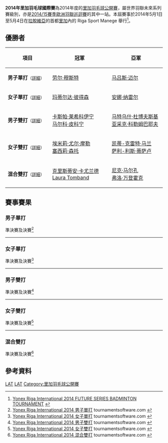 {{noteTA|G1=Badminton}}
{{infobox badminton event
|name           = 2014年里加羽毛球國際賽
|image          = 
|size           = 
|caption        =
|dates          = 2014年5月1日－5月4日
|number_edition = 
|level          = 4C
|prize_money    = 
|location       = {{LAT}}[[里加|里加]]
|venue          = Riga Sport Manege
|previous       = 2013年里加羽毛球公開賽 
|next           = 2015年里加羽毛球國際賽
}}
'''2014年里加羽毛球國際賽'''為2014年度的[[里加羽毛球公開賽|里加羽毛球公開賽]]，屬世界羽聯未來系列賽級別，亦是[[2014/15賽季歐洲羽聯巡迴賽|2014/15賽季歐洲羽聯巡迴賽]]的其中一站。本屆賽事於2014年5月1日至5月4日在[[拉脫維亞|拉脫維亞]]的首都[[里加|里加]]內的 Riga Sport Manege 舉行<ref>[http://www.bwfbadminton.org/file.aspx?id=534652&dl=1 Yonex Riga International 2014 FUTURE SERIES BADMINTON TOURNAMENT] {{Wayback|url=http://www.bwfbadminton.org/file.aspx?id=534652&dl=1 |date=20140714201840 }}{{en}}</ref>。

== 優勝者 ==
{| class=wikitable style="font-size:small"
!width="200"|項目
!width="250"|冠軍
!width="250"|亞軍
|-
|'''男子單打'''<small>（[[#男子單打|詳細]]）</small>
|{{flagicon|EST}} [[劳尔·穆斯特|劳尔·穆斯特]]
|{{flagicon|NOR}} [[马吕斯·迈尔|马吕斯·迈尔]]
|-
|'''女子單打'''<small>（[[#女子單打|詳細]]）</small>
|{{flagicon|SWE}} [[玛蒂尔达·彼得森|玛蒂尔达·彼得森]]
|{{flagicon|POL}} [[安娜·纳雷尔|安娜·纳雷尔]]
|-
|'''男子雙打'''<small>（[[#男子雙打|詳細]]）</small>
|{{flagicon|FIN}} [[卡斯帕·莱希科伊宁|卡斯帕·莱希科伊宁]]<br/>{{flagicon|FIN}} [[马尔科·皮科宁|马尔科·皮科宁]]
|{{flagicon|POL}} [[马特乌什·杜博夫斯基|马特乌什·杜博夫斯基]]<br/>{{flagicon|POL}} [[亚采克·科勒姆巴耶夫|亚采克·科勒姆巴耶夫]]
|-
|'''女子雙打'''<small>（[[#女子雙打|詳細]]）</small>
|{{flagicon|DEN}} [[埃米莉·尤尔·摩勒|埃米莉·尤尔·摩勒]]<br/>{{flagicon|DEN}} [[塞西莉·森托|塞西莉·森托]]
|{{flagicon|EST}} [[凯蒂-克雷特·马兰|凯蒂-克雷特·马兰]]<br/>{{flagicon|EST}} [[萨利-利斯·蒂萨卢|萨利-利斯·蒂萨卢]]
|-
|'''混合雙打'''<small>（[[#混合雙打|詳細]]）</small>
|{{flagicon|EST}} [[克里斯蒂安·卡尤兰德|克里斯蒂安·卡尤兰德]]<br/>{{flagicon|EST}} [[Laura_Tomband|Laura Tomband]]
|{{flagicon|BEL}} [[尼克·马尔孔|尼克·马尔孔]]<br/>{{flagicon|BEL}} [[弗洛·万登霍克|弗洛·万登霍克]]
|}

== 賽事賽果 ==
=== 男子單打 ===
;準決賽及決賽<ref name="MS">[http://www.tournamentsoftware.com/sport/draw.aspx?id=24EDEF7B-C66E-4F38-8332-34B9D7EFE8B3&draw=2 Yonex Riga International 2014 男子單打] {{Webarchive|url=https://archive.is/20140708170041/http://www.tournamentsoftware.com/sport/draw.aspx?id=24EDEF7B-C66E-4F38-8332-34B9D7EFE8B3&draw=2 |date=2014-07-08 }} tournamentsoftware.com {{en}}</ref>
{{4TeamBracket-Tennis3-v2
| team-width=200
| RD1-seed1=1
| RD1-team1='''{{flagicon|EST}} [[劳尔·穆斯特|劳尔·穆斯特]]
| RD1-score1-1='''21
| RD1-score1-2='''21
| RD1-score1-3=
| RD1-seed2=4
| RD1-team2={{flagicon|FIN}} [[卡斯帕·莱希科伊宁|卡斯帕·莱希科伊宁]]
| RD1-score2-1=17
| RD1-score2-2=14
| RD1-score2-3=

| RD1-seed3=3
| RD1-team3='''{{flagicon|NOR}} [[马吕斯·迈尔|马吕斯·迈尔]]
| RD1-score3-1='''21
| RD1-score3-2=18
| RD1-score3-3='''21
| RD1-seed4=
| RD1-team4={{flagicon|SWE}} [[菲利克斯·布雷施泰特|菲利克斯·布雷施泰特]]
| RD1-score4-1=18
| RD1-score4-2='''21
| RD1-score4-3=11

| RD2-seed1=1
| RD2-team1='''{{flagicon|EST}} [[劳尔·穆斯特|劳尔·穆斯特]]
| RD2-score1-1=''14
| RD2-score1-2=
| RD2-score1-3=
| RD2-seed2=3
| RD2-team2={{nowrap|{{flagicon|NOR}} [[马吕斯·迈尔|马吕斯·迈尔]] （中途退出）}}
| RD2-score2-1=''5
| RD2-score2-2=
| RD2-score2-3=
}}
----

=== 女子單打 ===
;準決賽及決賽<ref name="WS">[http://www.tournamentsoftware.com/sport/draw.aspx?id=24EDEF7B-C66E-4F38-8332-34B9D7EFE8B3&draw=3 Yonex Riga International 2014 女子單打] tournamentsoftware.com {{en}}</ref>
{{4TeamBracket-Tennis3-v2
| team-width=200
| RD1-seed1=1
| RD1-team1='''{{flagicon|SWE}} [[玛蒂尔达·彼得森|玛蒂尔达·彼得森]]
| RD1-score1-1='''21
| RD1-score1-2='''21
| RD1-score1-3=
| RD1-seed2=
| RD1-team2={{flagicon|EST}} [[克里斯汀·库巴|克里斯汀·库巴]]
| RD1-score2-1=19
| RD1-score2-2=18
| RD1-score2-3=

| RD1-seed3=4
| RD1-team3='''{{flagicon|POL}} [[安娜·纳雷尔|安娜·纳雷尔]]
| RD1-score3-1='''21
| RD1-score3-2=14
| RD1-score3-3='''21
| RD1-seed4=2
| RD1-team4={{flagicon|EST}} [[劳拉·瓦娜|劳拉·瓦娜]]
| RD1-score4-1=13
| RD1-score4-2='''21
| RD1-score4-3=15

| RD2-seed1=1
| RD2-team1='''{{flagicon|SWE}} [[玛蒂尔达·彼得森|玛蒂尔达·彼得森]]
| RD2-score1-1='''21
| RD2-score1-2='''21
| RD2-score1-3=
| RD2-seed2=4
| RD2-team2={{flagicon|POL}} [[安娜·纳雷尔|安娜·纳雷尔]]
| RD2-score2-1=13
| RD2-score2-2=15
| RD2-score2-3=
}}
----

=== 男子雙打 ===
;準決賽及決賽<ref name="MD">[http://www.tournamentsoftware.com/sport/draw.aspx?id=24EDEF7B-C66E-4F38-8332-34B9D7EFE8B3&draw=4 Yonex Riga International 2014 男子雙打] {{Webarchive|url=https://archive.is/20140708170049/http://www.tournamentsoftware.com/sport/draw.aspx?id=24EDEF7B-C66E-4F38-8332-34B9D7EFE8B3&draw=4 |date=2014-07-08 }} tournamentsoftware.com {{en}}</ref>
{{4TeamBracket-Tennis3-v2
| team-width=200
| RD1-seed1=
| RD1-team1={{nowrap|{{flagicon|DEN}} [[Mikkel_Kaersgaard_Henriksen|Mikkel Kaersgaard Henriksen]]<br/> {{flagicon|DEN}} [[索伦·托夫特·汉森|索伦·托夫特·汉森]]}}
| RD1-score1-1=15
| RD1-score1-2=11
| RD1-score1-3=
| RD1-seed2=
| RD1-team2='''{{flagicon|FIN}} [[卡斯帕·莱希科伊宁|卡斯帕·莱希科伊宁]]<br/> {{flagicon|FIN}} [[马尔科·皮科宁|马尔科·皮科宁]]
| RD1-score2-1='''21
| RD1-score2-2='''21
| RD1-score2-3=

| RD1-seed3=
| RD1-team3={{flagicon|FIN}} [[Petri_Hautala|Petri Hautala]]<br/> {{flagicon|FIN}} [[Arttu_Mahonen|Arttu Mahonen]]
| RD1-score3-1=9
| RD1-score3-2=17
| RD1-score3-3=
| RD1-seed4=
| RD1-team4='''{{flagicon|POL}} [[马特乌什·杜博夫斯基|马特乌什·杜博夫斯基]]<br/> {{flagicon|POL}} [[亚采克·科勒姆巴耶夫|亚采克·科勒姆巴耶夫]]
| RD1-score4-1='''21
| RD1-score4-2='''21
| RD1-score4-3=

| RD2-seed1=
| RD2-team1='''{{flagicon|FIN}} [[卡斯帕·莱希科伊宁|卡斯帕·莱希科伊宁]]<br/> {{flagicon|FIN}} [[马尔科·皮科宁|马尔科·皮科宁]]
| RD2-score1-1='''21
| RD2-score1-2='''21
| RD2-score1-3=
| RD2-seed2=
| RD2-team2={{flagicon|POL}} [[马特乌什·杜博夫斯基|马特乌什·杜博夫斯基]]<br/> {{flagicon|POL}} [[亚采克·科勒姆巴耶夫|亚采克·科勒姆巴耶夫]]
| RD2-score2-1=12
| RD2-score2-2=18
| RD2-score2-3=
}}
----

=== 女子雙打 ===
;準決賽及決賽<ref name="WD">[http://www.tournamentsoftware.com/sport/draw.aspx?id=24EDEF7B-C66E-4F38-8332-34B9D7EFE8B3&draw=5 Yonex Riga International 2014 女子雙打] tournamentsoftware.com {{en}}</ref>
{{4TeamBracket-Tennis3-v2
| team-width=200
| RD1-seed1=1
| RD1-team1='''{{flagicon|EST}} [[凯蒂-克雷特·马兰|凯蒂-克雷特·马兰]]<br/> {{flagicon|EST}} [[萨利-利斯·蒂萨卢|萨利-利斯·蒂萨卢]]
| RD1-score1-1='''21
| RD1-score1-2=13
| RD1-score1-3='''21
| RD1-seed2=
| RD1-team2={{flagicon|NOR}} [[Cathrine_Fossmo|Cathrine Fossmo]]<br/> {{flagicon|NOR}} [[Anne_Klyve|Anne Klyve]]
| RD1-score2-1=19
| RD1-score2-2='''21
| RD1-score2-3=19

| RD1-seed3=
| RD1-team3='''{{flagicon|DEN}} [[埃米莉·尤尔·摩勒|埃米莉·尤尔·摩勒]]<br/> {{flagicon|DEN}} [[塞西莉·森托|塞西莉·森托]]
| RD1-score3-1='''21
| RD1-score3-2='''21
| RD1-score3-3=
| RD1-seed4=
| RD1-team4={{flagicon|LAT}} [[叶娃·普佩|叶娃·普佩]]<br/> {{flagicon|LAT}} [[克里斯汀·舍费尔|克里斯汀·舍费尔]]
| RD1-score4-1=18
| RD1-score4-2=18
| RD1-score4-3=

| RD2-seed1=1
| RD2-team1={{nowrap|{{flagicon|EST}} [[凯蒂-克雷特·马兰|凯蒂-克雷特·马兰]]<br/> {{flagicon|EST}} [[萨利-利斯·蒂萨卢|萨利-利斯·蒂萨卢]] (棄權)}}
| RD2-score1-1=
| RD2-score1-2=
| RD2-score1-3=
| RD2-seed2=
| RD2-team2='''{{flagicon|DEN}} [[埃米莉·尤尔·摩勒|埃米莉·尤尔·摩勒]]<br/> {{flagicon|DEN}} [[塞西莉·森托|塞西莉·森托]]
| RD2-score2-1=
| RD2-score2-2=
| RD2-score2-3=
}}
----

=== 混合雙打 ===
;準決賽及決賽<ref name="XD">[http://www.tournamentsoftware.com/sport/draw.aspx?id=24EDEF7B-C66E-4F38-8332-34B9D7EFE8B3&draw=6 Yonex Riga International 2014 混合雙打] {{Webarchive|url=https://archive.is/20140708170053/http://www.tournamentsoftware.com/sport/draw.aspx?id=24EDEF7B-C66E-4F38-8332-34B9D7EFE8B3&draw=6 |date=2014-07-08 }} tournamentsoftware.com {{en}}</ref>
{{4TeamBracket-Tennis3-v2
| team-width=200
| RD1-seed1=1
| RD1-team1='''{{flagicon|BEL}} [[尼克·马尔孔|尼克·马尔孔]]<br/> {{flagicon|BEL}} [[弗洛·万登霍克|弗洛·万登霍克]]
| RD1-score1-1='''21
| RD1-score1-2='''24
| RD1-score1-3=
| RD1-seed2=
| RD1-team2={{nowrap|{{flagicon|DEN}} [[Mikkel_Kaersgaard_Henriksen|Mikkel Kaersgaard Henriksen]]<br/> {{flagicon|DEN}} [[埃米莉·尤尔·摩勒|埃米莉·尤尔·摩勒]]}}
| RD1-score2-1=18
| RD1-score2-2=22
| RD1-score2-3=

| RD1-seed3=
| RD1-team3='''{{flagicon|EST}} [[克里斯蒂安·卡尤兰德|克里斯蒂安·卡尤兰德]]<br/> {{flagicon|EST}} [[Laura_Tomband|Laura Tomband]]
| RD1-score3-1='''21
| RD1-score3-2='''21
| RD1-score3-3=
| RD1-seed4=
| RD1-team4={{flagicon|BEL}} [[Floris_Oleffe|Floris Oleffe]]<br/> {{flagicon|BEL}} [[Presence_Beelen|Presence Beelen]]
| RD1-score4-1=15
| RD1-score4-2=19
| RD1-score4-3=

| RD2-seed1=1
| RD2-team1={{flagicon|BEL}} [[尼克·马尔孔|尼克·马尔孔]]<br/> {{flagicon|BEL}} [[弗洛·万登霍克|弗洛·万登霍克]]
| RD2-score1-1=9
| RD2-score1-2='''21
| RD2-score1-3=12
| RD2-seed2=
| RD2-team2='''{{flagicon|EST}} [[克里斯蒂安·卡尤兰德|克里斯蒂安·卡尤兰德]]<br/> {{flagicon|EST}} [[Laura_Tomband|Laura Tomband]]
| RD2-score2-1='''21
| RD2-score2-2=10
| RD2-score2-3='''21
}}

== 參考資料 ==
{{Reflist}}

[[Category:2014年世界羽聯未來系列賽|LAT]]
[[Category:2014/15賽季歐洲羽聯巡迴賽|LAT]]
[[Category:里加羽毛球公開賽|Category:里加羽毛球公開賽]]